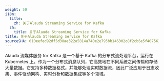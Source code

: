 ```yaml
---
weight: 50
i18n:
  title:
    zh: 关于Alauda Streaming Service for Kafka
  zh:
    title: 关于Alauda Streaming Service for Kafka
title: 关于Alauda Streaming Service for Kafka
sourceSHA: 010eefed92df5d38ae322a5814a740e2e795bb146302c8f2cb6e5f4075610eb4
---
```


Alauda 流媒体服务 for Kafka 是一个基于 Kafka 的分布式流处理平台，运行在 Kubernetes 上。作为一个分布式消息队列，它高效地在不同系统之间传输和存储大量数据。它支持多种数据格式，并能够处理实时数据流，因此广泛应用于日志收集、事件驱动架构、实时分析和数据集成等多个领域。

<ExternalSite name="kafka" href="/intro" />
